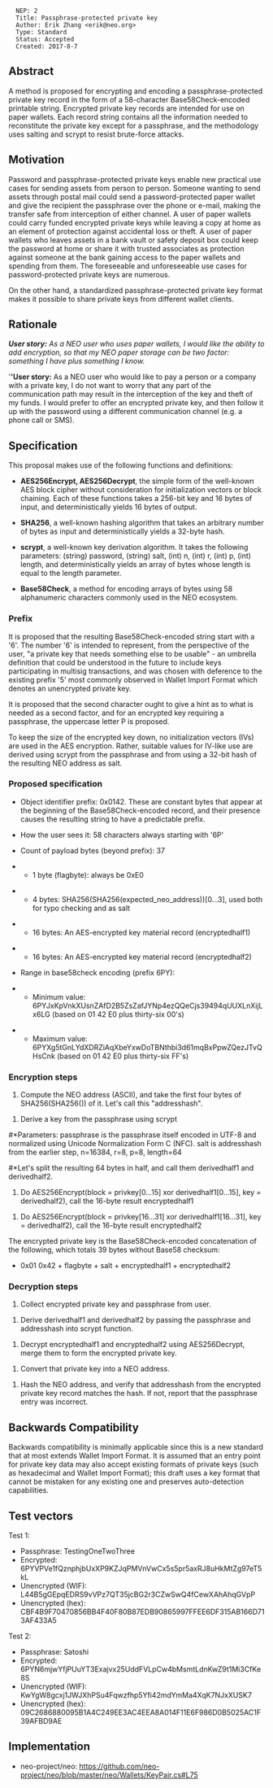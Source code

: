 <pre>
  NEP: 2
  Title: Passphrase-protected private key
  Author: Erik Zhang <erik@neo.org>
  Type: Standard
  Status: Accepted
  Created: 2017-8-7
</pre>

==Abstract==

A method is proposed for encrypting and encoding a passphrase-protected private key record in the form of a 58-character Base58Check-encoded printable string. Encrypted private key records are intended for use on paper wallets. Each record string contains all the information needed to reconstitute the private key except for a passphrase, and the methodology uses salting and scrypt to resist brute-force attacks.

==Motivation==

Password and passphrase-protected private keys enable new practical use cases for sending assets from person to person. Someone wanting to send assets through postal mail could send a password-protected paper wallet and give the recipient the passphrase over the phone or e-mail, making the transfer safe from interception of either channel. A user of paper wallets could carry funded encrypted private keys while leaving a copy at home as an element of protection against accidental loss or theft. A user of paper wallets who leaves assets in a bank vault or safety deposit box could keep the password at home or share it with trusted associates as protection against someone at the bank gaining access to the paper wallets and spending from them. The foreseeable and unforeseeable use cases for password-protected private keys are numerous.

On the other hand, a standardized passphrase-protected private key format makes it possible to share private keys from different wallet clients.

==Rationale==

'''''User story:''' As a NEO user who uses paper wallets, I would like the ability to add encryption, so that my NEO paper storage can be two factor: something I have plus something I know.''

'''''User story:''' As a NEO user who would like to pay a person or a company with a private key, I do not want to worry that any part of the communication path may result in the interception of the key and theft of my funds. I would prefer to offer an encrypted private key, and then follow it up with the password using a different communication channel (e.g. a phone call or SMS).

==Specification==

This proposal makes use of the following functions and definitions:

*'''AES256Encrypt, AES256Decrypt''', the simple form of the well-known AES block cipher without consideration for initialization vectors or block chaining. Each of these functions takes a 256-bit key and 16 bytes of input, and deterministically yields 16 bytes of output.

*'''SHA256''', a well-known hashing algorithm that takes an arbitrary number of bytes as input and deterministically yields a 32-byte hash.

*'''scrypt''', a well-known key derivation algorithm. It takes the following parameters: (string) password, (string) salt, (int) n, (int) r, (int) p, (int) length, and deterministically yields an array of bytes whose length is equal to the length parameter.

*'''Base58Check''', a method for encoding arrays of bytes using 58 alphanumeric characters commonly used in the NEO ecosystem.

===Prefix===

It is proposed that the resulting Base58Check-encoded string start with a '6'. The number '6' is intended to represent, from the perspective of the user, "a private key that needs something else to be usable" - an umbrella definition that could be understood in the future to include keys participating in multisig transactions, and was chosen with deference to the existing prefix '5' most commonly observed in Wallet Import Format which denotes an unencrypted private key.

It is proposed that the second character ought to give a hint as to what is needed as a second factor, and for an encrypted key requiring a passphrase, the uppercase letter P is proposed.

To keep the size of the encrypted key down, no initialization vectors (IVs) are used in the AES encryption. Rather, suitable values for IV-like use are derived using scrypt from the passphrase and from using a 32-bit hash of the resulting NEO address as salt.

===Proposed specification===

*Object identifier prefix: 0x0142. These are constant bytes that appear at the beginning of the Base58Check-encoded record, and their presence causes the resulting string to have a predictable prefix.

*How the user sees it: 58 characters always starting with '6P'

*Count of payload bytes (beyond prefix): 37

**1 byte (flagbyte): always be 0xE0

**4 bytes: SHA256(SHA256(expected_neo_address))[0...3], used both for typo checking and as salt

**16 bytes: An AES-encrypted key material record (encryptedhalf1)

**16 bytes: An AES-encrypted key material record (encryptedhalf2)

*Range in base58check encoding (prefix 6PY):

**Minimum value: 6PYJxKpVnkXUsnZAfD2B5ZsZafJYNp4ezQQeCjs39494qUUXLnXijLx6LG (based on 01 42 E0 plus thirty-six 00's)

**Maximum value: 6PYXg5tGnLYdXDRZiAqXbeYxwDoTBNthbi3d61mqBxPpwZQezJTvQHsCnk (based on 01 42 E0 plus thirty-six FF's)

===Encryption steps===

#Compute the NEO address (ASCII), and take the first four bytes of SHA256(SHA256()) of it. Let's call this "addresshash".

#Derive a key from the passphrase using scrypt

#*Parameters: passphrase is the passphrase itself encoded in UTF-8 and normalized using Unicode Normalization Form C (NFC). salt is addresshash from the earlier step, n=16384, r=8, p=8, length=64

#*Let's split the resulting 64 bytes in half, and call them derivedhalf1 and derivedhalf2.

#Do AES256Encrypt(block = privkey[0...15] xor derivedhalf1[0...15], key = derivedhalf2), call the 16-byte result encryptedhalf1

#Do AES256Encrypt(block = privkey[16...31] xor derivedhalf1[16...31], key = derivedhalf2), call the 16-byte result encryptedhalf2

The encrypted private key is the Base58Check-encoded concatenation of the following, which totals 39 bytes without Base58 checksum:

*0x01 0x42 + flagbyte + salt + encryptedhalf1 + encryptedhalf2

===Decryption steps===

#Collect encrypted private key and passphrase from user.

#Derive derivedhalf1 and derivedhalf2 by passing the passphrase and addresshash into scrypt function.

#Decrypt encryptedhalf1 and encryptedhalf2 using AES256Decrypt, merge them to form the encrypted private key.

#Convert that private key into a NEO address.

#Hash the NEO address, and verify that addresshash from the encrypted private key record matches the hash. If not, report that the passphrase entry was incorrect.

==Backwards Compatibility==

Backwards compatibility is minimally applicable since this is a new standard that at most extends Wallet Import Format. It is assumed that an entry point for private key data may also accept existing formats of private keys (such as hexadecimal and Wallet Import Format); this draft uses a key format that cannot be mistaken for any existing one and preserves auto-detection capabilities.

==Test vectors==

Test 1:

*Passphrase: TestingOneTwoThree
*Encrypted: 6PYVPVe1fQznphjbUxXP9KZJqPMVnVwCx5s5pr5axRJ8uHkMtZg97eT5kL
*Unencrypted (WIF): L44B5gGEpqEDRS9vVPz7QT35jcBG2r3CZwSwQ4fCewXAhAhqGVpP
*Unencrypted (hex): CBF4B9F70470856BB4F40F80B87EDB90865997FFEE6DF315AB166D713AF433A5

Test 2:

*Passphrase: Satoshi
*Encrypted: 6PYN6mjwYfjPUuYT3Exajvx25UddFVLpCw4bMsmtLdnKwZ9t1Mi3CfKe8S
*Unencrypted (WIF): KwYgW8gcxj1JWJXhPSu4Fqwzfhp5Yfi42mdYmMa4XqK7NJxXUSK7
*Unencrypted (hex): 09C2686880095B1A4C249EE3AC4EEA8A014F11E6F986D0B5025AC1F39AFBD9AE

==Implementation==

*neo-project/neo: https://github.com/neo-project/neo/blob/master/neo/Wallets/KeyPair.cs#L75
